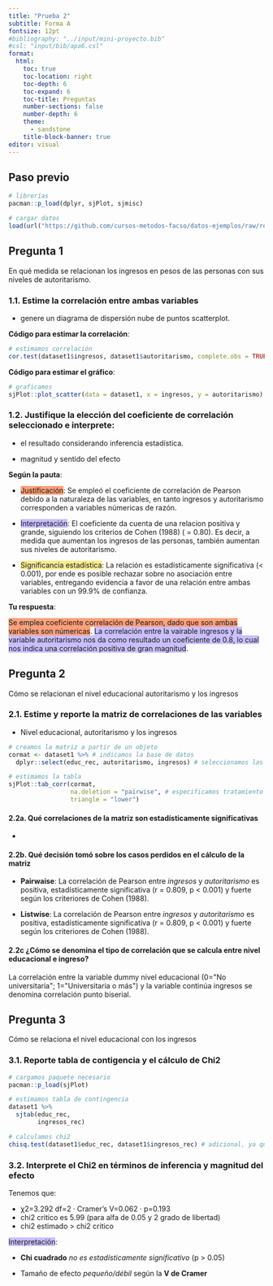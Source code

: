 ```yaml
---
title: "Prueba 2"
subtitle: Forma A
fontsize: 12pt
#bibliography: "../input/mini-proyecto.bib"
#csl: "input/bib/apa6.csl"
format:
  html:
    toc: true
    toc-location: right
    toc-depth: 6
    toc-expand: 6
    toc-title: Preguntas
    number-sections: false
    number-depth: 6
    theme:
      - sandstone
    title-block-banner: true
editor: visual
---
```


## Paso previo 
```r

# librerías
pacman::p_load(dplyr, sjPlot, sjmisc)

# cargar datos
load(url("https://github.com/cursos-metodos-facso/datos-ejemplos/raw/refs/heads/main/dataset1.RData"))
```

## Pregunta 1 

En qué medida se relacionan los ingresos en pesos de las personas con sus niveles de autoritarismo.

###  1.1. Estime la correlación entre ambas variables 

-   genere un diagrama de dispersión nube de puntos scatterplot.

**Código para estimar la correlación**:

```r

# estimamos correlación 
cor.test(dataset1$ingresos, dataset1$autoritarismo, complete.obs = TRUE, method = "pearson")

```

**Código para estimar el gráfico**:

```r
# graficamos
sjPlot::plot_scatter(data = dataset1, x = ingresos, y = autoritarismo)

```

### 1.2. Justifique la elección del coeficiente de correlación seleccionado e interprete: 

-   el resultado considerando inferencia estadística.

-   magnitud y sentido del efecto

**Según la pauta**:

-   <span style="background:#FFA07A">Justificación</span>: Se empleó el coeficiente de correlación de Pearson debido a la naturaleza de las variables, en tanto ingresos y autoritarismo corresponden a variables númericas de razón.

-   <span style="background:#CABFFF">Interpretación</span>: El coeficiente da cuenta de una relacion positiva y grande, siguiendo los criterios de Cohen (1988) ( = 0.80). Es decir, a medida que aumentan los ingresos de las personas, también aumentan sus niveles de autoritarismo.

-   <span style="background:#FFEC8B">Significancia estadística</span>: La relación es estadísticamente significativa (\< 0.001), por ende es posible rechazar sobre no asociación entre variables, entregando evidencia a favor de una relación entre ambas variables con un 99.9% de confianza.

**Tu respuesta**:

<span style="background:#FFA07A">Se emplea coeficiente correlación de Pearson, dado que son ambas variables son númericas</span>. <span style="background:#CABFFF">La correlación entre la vairable ingresos y la variable autoritarismo nos da como resultado un coeficiente de 0.8, lo cual nos indica una correlación positiva de gran magnitud</span>.

##  Pregunta 2 

Cómo se relacionan el nivel educacional autoritarismo y los ingresos

### 2.1. Estime y reporte la matriz de correlaciones de las variables 

-   Nivel educacional, autoritarismo y los ingresos

```r
# creamos la matriz a partir de un objeto
cormat <- dataset1 %>% # indicamos la base de datos
  dplyr::select(educ_rec, autoritarismo, ingresos) # seleccionamos las variables que queremos incluir en la matriz

# estimamos la tabla
sjPlot::tab_corr(cormat, 
                 na.deletion = "pairwise", # especificamos tratamiento NA
                 triangle = "lower")
```

####  2.2a. Qué correlaciones de la matriz son estadísticamente significativas 

-   

####  2.2b. Qué decisión tomó sobre los casos perdidos en el cálculo de la matriz 

-   **Pairwaise**: La correlación de Pearson entre *ingresos* y *autoritarismo* es positiva, estadísticamente significativa (r = 0.809, p \< 0.001) y fuerte según los criteriores de Cohen (1988).

-   **Listwise**: La correlación de Pearson entre *ingresos* y *autoritarismo* es positiva, estadísticamente significativa (r = 0.809, p \< 0.001) y fuerte según los criteriores de Cohen (1988).

#### 2.2c ¿Cómo se denomina el tipo de correlación que se calcula entre nivel educacional e ingreso?

La correlación entre la variable dummy nivel educacional (0=\"No universitaria\"; 1=\"Universitaria o más\") y la variable continúa ingresos se denomina correlación punto biserial.

##  Pregunta 3

Cómo se relaciona el nivel educacional con los ingresos

### 3.1. Reporte tabla de contigencia y el cálculo de Chi2

```r
# cargamos paquete necesario
pacman::p_load(sjPlot)

# estimamos tabla de contingencia
dataset1 %>%
  sjtab(educ_rec,
        ingresos_rec)

# calculamos chi2
chisq.test(dataset1$educ_rec, dataset1$ingresos_rec) # adicional, ya que el Chi2 aparece en sjtab
```

### 3.2. Interprete el Chi2 en términos de inferencia y magnitud del efecto

Tenemos que:

-   χ2=3.292 df=2 · Cramer's V=0.062 · p=0.193
- chi2 critico es 5.99 (para alfa de 0.05 y 2 grado de libertad)
- chi2 estimado > chi2 critico 

<span style="background:#CABFFF">Interpretación</span>: 

-   **Chi cuadrado** *no es estadísticamente significativo* (p \> 0.05)

-   Tamaño de efecto *pequeño/débil* según la **V de Cramer**
